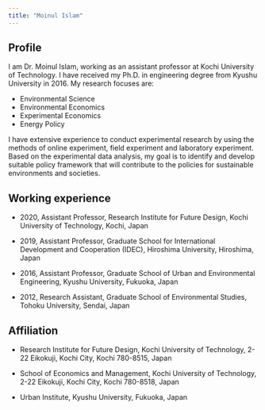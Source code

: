 ```yaml
---
title: "Moinul Islam"
---
```


## Profile
I am Dr. Moinul Islam, working as an assistant professor at Kochi University of Technology. I have received my Ph.D. in engineering degree from Kyushu University in 2016. My research focuses are:

- Environmental Science
- Environmental Economics
- Experimental Economics
- Energy Policy

I have extensive experience to conduct experimental research by using the methods of online experiment, field experiment and laboratory experiment. Based on the experimental data analysis, my goal is to identify and develop suitable policy framework that will contribute to the policies for sustainable environments and societies.

## Working experience

- 2020, Assistant Professor, Research Institute for Future Design, Kochi University of Technology, Kochi, Japan

- 2019, Assistant Professor, Graduate School for International Development and Cooperation (IDEC), Hiroshima University, Hiroshima, Japan

- 2016, Assistant Professor, Graduate School of Urban and Environmental Engineering, Kyushu University, Fukuoka, Japan

- 2012, Research Assistant, Graduate School of Environmental Studies, Tohoku University, Sendai, Japan


## Affiliation

- Research Institute for Future Design, Kochi University of Technology, 2-22 Eikokuji, Kochi City, Kochi 780-8515, Japan

- School of Economics and Management, Kochi University of Technology, 2-22 Eikokuji, Kochi City, Kochi 780-8518, Japan

- Urban Institute, Kyushu University, Fukuoka, Japan




